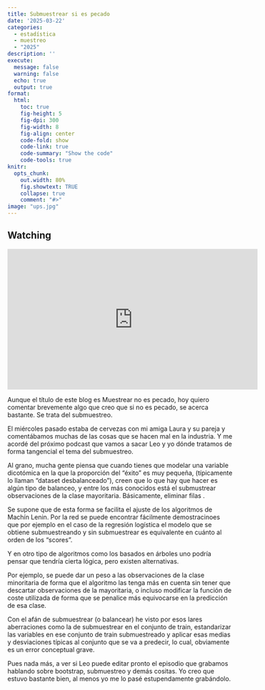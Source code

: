 ```yaml
---
title: Submuestrear si es pecado
date: '2025-03-22'
categories: 
  - estadística
  - muestreo
  - "2025"
description: ''
execute: 
  message: false
  warning: false
  echo: true
  output: true
format: 
  html: 
    toc: true
    fig-height: 5
    fig-dpi: 300
    fig-width: 8
    fig-align: center
    code-fold: show
    code-link: true
    code-summary: "Show the code"
    code-tools: true 
knitr:
  opts_chunk:
    out.width: 80%
    fig.showtext: TRUE
    collapse: true
    comment: "#>"
image: "ups.jpg"
---
```



::: callout-note
## Watching

<iframe 
  width="560" 
  height="315" 
  src="https://youtu.be/lm53uqt-ln0?si=LUx6pFbeAk1yMUWd" 
  title="Probability song" 
  frameborder="0" 
  allow="accelerometer; autoplay; clipboard-write; encrypted-media; gyroscope; picture-in-picture" 
  allowfullscreen>
</iframe>
:::


Aunque el título de este blog es Muestrear no es pecado, hoy quiero comentar brevemente algo que creo 
que si no es pecado, se acerca bastante. Se trata del submuestreo.

El miércoles pasado estaba de cervezas con mi amiga Laura y su pareja  y comentábamos muchas de las 
cosas que se hacen mal en la industria. Y me acordé del próximo podcast que vamos a sacar Leo y yo
dónde tratamos de forma tangencial el tema del submuestreo. 

Al grano, mucha gente piensa que cuando tienes que modelar una variable dicotómica en la que la proporción del 
"éxito" es muy pequeña, (típicamente lo llaman "dataset desbalanceado"), creen que lo que hay que hacer
es algún tipo de balanceo, y entre los más conocidos está el submustrear observaciones de la clase mayoritaria. 
Básicamente, eliminar filas . 

Se supone que de esta forma se facilita el ajuste  de los algoritmos de Machín Lenin. Por la red se 
puede encontrar fácilmente demostracinoes que por ejemplo en el caso de la regresión logística el modelo que se obtiene
submuestreando y sin submuestrear es equivalente en cuánto al orden de los "scores". 

Y en otro tipo de algoritmos como los basados en árboles uno podría pensar que tendría cierta lógica, pero existen alternativas. 

Por ejemplo, se puede dar un peso a las observaciones de la clase minoritaria de forma que el algoritmo las tenga más en cuenta
sin tener que descartar observaciones de la mayoritaria, o incluso modificar la función de coste utilizada de forma que se penalice
más equivocarse en la predicción de esa clase. 

Con el afán de submuestrear (o balancear) he visto por esos lares aberraciones como la de submuestrear en el conjunto de train, 
estandarizar las variables en ese conjunto de train submuestreado y aplicar esas medias y desviaciones típicas al conjunto que se va a predecir, 
lo cual, obviamente es un error conceptual grave. 

Pues nada más, a ver si Leo puede editar pronto el episodio que grabamos hablando sobre bootstrap, submuestreo  y demás cositas. 
Yo creo que estuvo bastante bien, al menos yo me lo pasé estupendamente grabándolo. 




